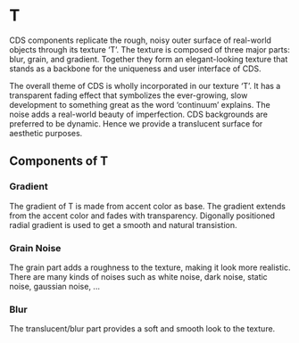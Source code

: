 
# T

CDS components replicate the rough, noisy outer surface of real-world objects through its texture ‘T’. The texture is composed of three major parts: blur, grain, and gradient.
Together they form an elegant-looking texture that stands as a backbone for the uniqueness and user interface of CDS.

The overall theme of CDS is wholly incorporated in our texture ‘T’.
It has a transparent fading effect that symbolizes the ever-growing, slow development to something great as the word ‘continuum’ explains.
The noise adds a real-world beauty of imperfection. CDS backgrounds are preferred to be dynamic. Hence we provide a translucent surface for aesthetic purposes.

<Texture />

## Components of T

### Gradient

The gradient of T is made from accent color as base. The gradient extends from the accent color and fades with transparency. Digonally positioned radial gradient is used to get 
a smooth and natural transistion.

### Grain Noise

The grain part adds a roughness to the texture, making it look more realistic. There are many kinds of noises such as white noise, dark noise, static noise, gaussian noise, ... 

### Blur

The translucent/blur part provides a soft and smooth look to the texture.
